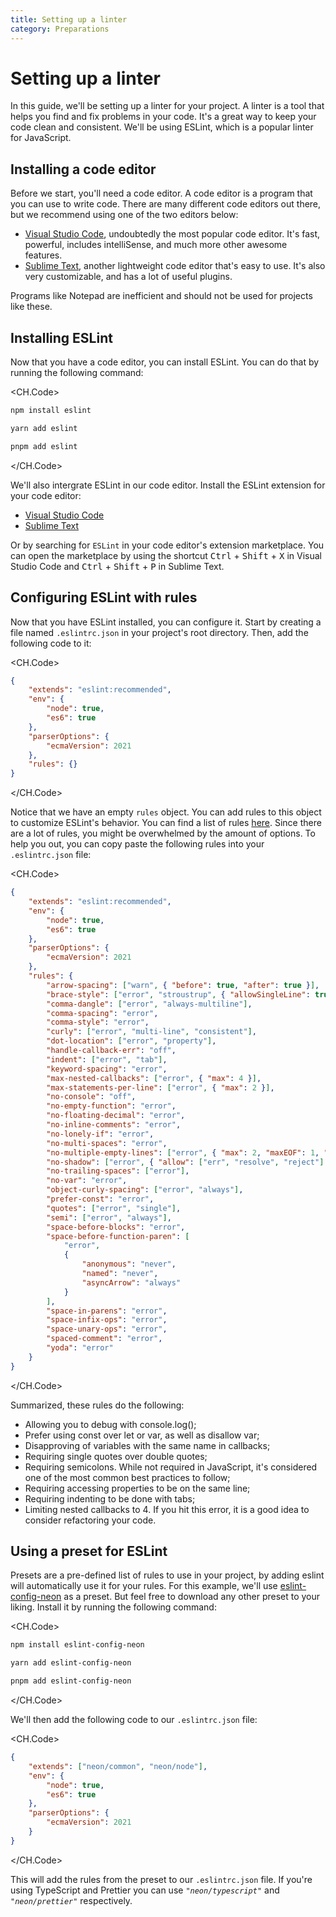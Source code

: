 ```yaml
---
title: Setting up a linter
category: Preparations
---
```


# Setting up a linter

In this guide, we'll be setting up a linter for your project. A linter is a tool that helps you find and fix problems in your code. It's a great way to keep your code clean and consistent. We'll be using ESLint, which is a popular linter for JavaScript.

## Installing a code editor

Before we start, you'll need a code editor. A code editor is a program that you can use to write code. There are many different code editors out there, but we recommend using one of the two editors below:

- [Visual Studio Code](https://code.visualstudio.com/), undoubtedly the most popular code editor. It's fast, powerful, includes intelliSense, and much more other awesome features.
- [Sublime Text](https://www.sublimetext.com/), another lightweight code editor that's easy to use. It's also very customizable, and has a lot of useful plugins.

<Alert title="Warning" type="warning">
	Programs like Notepad are inefficient and should not be used for projects like these.
</Alert>

## Installing ESLint

Now that you have a code editor, you can install ESLint. You can do that by running the following command:

<CH.Code>

```sh npm
npm install eslint
```

```sh yarn
yarn add eslint
```

```sh pnpm
pnpm add eslint
```

</CH.Code>

We'll also intergrate ESLint in our code editor. Install the ESLint extension for your code editor:

- [Visual Studio Code](https://marketplace.visualstudio.com/items?itemName=dbaeumer.vscode-eslint)
- [Sublime Text](https://packagecontrol.io/packages/ESLint)

Or by searching for `ESLint` in your code editor's extension marketplace. You can open the marketplace by using the shortcut <kbd>Ctrl</kbd> + <kbd>Shift</kbd> + <kbd>X</kbd> in Visual Studio Code and <kbd>Ctrl</kbd> + <kbd>Shift</kbd> + <kbd>P</kbd> in Sublime Text.

## Configuring ESLint with rules

Now that you have ESLint installed, you can configure it. Start by creating a file named `.eslintrc.json` in your project's root directory. Then, add the following code to it:

<CH.Code>

```json
{
	"extends": "eslint:recommended",
	"env": {
		"node": true,
		"es6": true
	},
	"parserOptions": {
		"ecmaVersion": 2021
	},
	"rules": {}
}
```

</CH.Code>

Notice that we have an empty `rules` object. You can add rules to this object to customize ESLint's behavior. You can find a list of rules [here](https://eslint.org/docs/rules/). Since there are a lot of rules, you might be overwhelmed by the amount of options. To help you out, you can copy paste the following rules into your `.eslintrc.json` file:

<CH.Code>

```json mark=11:47
{
	"extends": "eslint:recommended",
	"env": {
		"node": true,
		"es6": true
	},
	"parserOptions": {
		"ecmaVersion": 2021
	},
	"rules": {
		"arrow-spacing": ["warn", { "before": true, "after": true }],
		"brace-style": ["error", "stroustrup", { "allowSingleLine": true }],
		"comma-dangle": ["error", "always-multiline"],
		"comma-spacing": "error",
		"comma-style": "error",
		"curly": ["error", "multi-line", "consistent"],
		"dot-location": ["error", "property"],
		"handle-callback-err": "off",
		"indent": ["error", "tab"],
		"keyword-spacing": "error",
		"max-nested-callbacks": ["error", { "max": 4 }],
		"max-statements-per-line": ["error", { "max": 2 }],
		"no-console": "off",
		"no-empty-function": "error",
		"no-floating-decimal": "error",
		"no-inline-comments": "error",
		"no-lonely-if": "error",
		"no-multi-spaces": "error",
		"no-multiple-empty-lines": ["error", { "max": 2, "maxEOF": 1, "maxBOF": 0 }],
		"no-shadow": ["error", { "allow": ["err", "resolve", "reject"] }],
		"no-trailing-spaces": ["error"],
		"no-var": "error",
		"object-curly-spacing": ["error", "always"],
		"prefer-const": "error",
		"quotes": ["error", "single"],
		"semi": ["error", "always"],
		"space-before-blocks": "error",
		"space-before-function-paren": [
			"error",
			{
				"anonymous": "never",
				"named": "never",
				"asyncArrow": "always"
			}
		],
		"space-in-parens": "error",
		"space-infix-ops": "error",
		"space-unary-ops": "error",
		"spaced-comment": "error",
		"yoda": "error"
	}
}
```

</CH.Code>

Summarized, these rules do the following:

- Allowing you to debug with console.log();
- Prefer using const over let or var, as well as disallow var;
- Disapproving of variables with the same name in callbacks;
- Requiring single quotes over double quotes;
- Requiring semicolons. While not required in JavaScript, it's considered one of the most common best practices to follow;
- Requiring accessing properties to be on the same line;
- Requiring indenting to be done with tabs;
- Limiting nested callbacks to 4. If you hit this error, it is a good idea to consider refactoring your code.

## Using a preset for ESLint

Presets are a pre-defined list of rules to use in your project, by adding eslint will automatically use it for your rules. For this example, we'll use [eslint-config-neon](https://github.com/iCrawl/eslint-config-neon) as a preset. But feel free to download any other preset to your liking. Install it by running the following command:

<CH.Code>

```sh npm
npm install eslint-config-neon
```

```sh yarn
yarn add eslint-config-neon
```

```sh pnpm
pnpm add eslint-config-neon
```

</CH.Code>

We'll then add the following code to our `.eslintrc.json` file:

<CH.Code>

```json mark=2
{
	"extends": ["neon/common", "neon/node"],
	"env": {
		"node": true,
		"es6": true
	},
	"parserOptions": {
		"ecmaVersion": 2021
	}
}
```

</CH.Code>

This will add the rules from the preset to our `.eslintrc.json` file. If you're using TypeScript and Prettier you can use _`"neon/typescript"`_ and _`"neon/prettier"`_ respectively.
